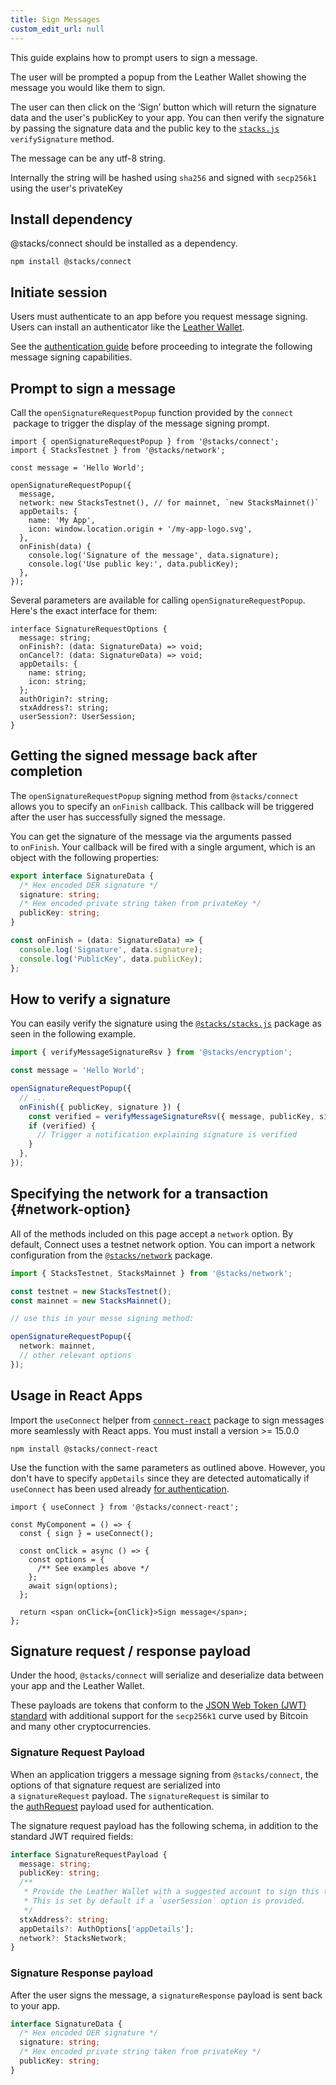 ```yaml
---
title: Sign Messages
custom_edit_url: null
---
```



<StacksjsStartersNote/>

This guide explains how to prompt users to sign a message.

The user will be prompted a popup from the Leather Wallet showing the message you would like them to sign.

The user can then click on the ‘Sign’ button which will return the signature data and the user's publicKey to your app. You can then verify the signature by passing the signature data and the public key to the [`stacks.js`](https://github.com/hirosystems/stacks.js) `verifySignature` method.

The message can be any utf-8 string.

Internally the string will be hashed using `sha256` and signed with `secp256k1` using the user's privateKey

## Install dependency

@stacks/connect should be installed as a dependency.

```
npm install @stacks/connect
```

## Initiate session

Users must authenticate to an app before you request message signing. Users can install an authenticator like the [Leather Wallet](https://leather.io/install-extension).

See the [authentication guide](https://docs.hiro.so/build-apps/authentication) before proceeding to integrate the following message signing capabilities.

## Prompt to sign a message

Call the `openSignatureRequestPopup` function provided by the `connect`  package to trigger the display of the message signing prompt.

```tsx
import { openSignatureRequestPopup } from '@stacks/connect';
import { StacksTestnet } from '@stacks/network';

const message = 'Hello World';

openSignatureRequestPopup({
  message,
  network: new StacksTestnet(), // for mainnet, `new StacksMainnet()`
  appDetails: {
    name: 'My App',
    icon: window.location.origin + '/my-app-logo.svg',
  },
  onFinish(data) {
    console.log('Signature of the message', data.signature);
    console.log('Use public key:', data.publicKey);
  },
});
```

Several parameters are available for calling `openSignatureRequestPopup`. Here's the exact interface for them:

```tsx
interface SignatureRequestOptions {
  message: string;
  onFinish?: (data: SignatureData) => void;
  onCancel?: (data: SignatureData) => void;
  appDetails: {
    name: string;
    icon: string;
  };
  authOrigin?: string;
  stxAddress?: string;
  userSession?: UserSession;
}
```

## Getting the signed message back after completion

The `openSignatureRequestPopup` signing method from `@stacks/connect` allows you to specify an `onFinish` callback.
This callback will be triggered after the user has successfully signed the message.

You can get the signature of the message via the arguments passed to `onFinish`. Your callback will be fired with a single argument, which is an object with the following properties:

```ts
export interface SignatureData {
  /* Hex encoded DER signature */
  signature: string;
  /* Hex encoded private string taken from privateKey */
  publicKey: string;
}
```

```ts
const onFinish = (data: SignatureData) => {
  console.log('Signature', data.signature);
  console.log('PublicKey', data.publicKey);
};
```

## How to verify a signature

You can easily verify the signature using the [`@stacks/stacks.js`](https://github.com/hirosystems/stacks.js) package as seen in the following example.

```ts
import { verifyMessageSignatureRsv } from '@stacks/encryption';

const message = 'Hello World';

openSignatureRequestPopup({
  // ...
  onFinish({ publicKey, signature }) {
    const verified = verifyMessageSignatureRsv({ message, publicKey, signature });
    if (verified) {
      // Trigger a notification explaining signature is verified
    }
  },
});
```

## Specifying the network for a transaction {#network-option}

All of the methods included on this page accept a `network` option. By default, Connect uses a testnet network option. You can import a network configuration from the [`@stacks/network`](https://stacks.js.org/modules/network.html) package.

```ts
import { StacksTestnet, StacksMainnet } from '@stacks/network';

const testnet = new StacksTestnet();
const mainnet = new StacksMainnet();

// use this in your messe signing method:

openSignatureRequestPopup({
  network: mainnet,
  // other relevant options
});
```

## Usage in React Apps

Import the `useConnect` helper from [`connect-react`](https://github.com/hirosystems/connect) package to sign messages more seamlessly with React apps.
You must install a version >= 15.0.0

```
npm install @stacks/connect-react
```

Use the function with the same parameters as outlined above. However, you don't have to specify `appDetails` since they are detected automatically if `useConnect` has been used already [for authentication](/build-apps/authentication#usage-in-react-apps).

```tsx
import { useConnect } from '@stacks/connect-react';

const MyComponent = () => {
  const { sign } = useConnect();

  const onClick = async () => {
    const options = {
      /** See examples above */
    };
    await sign(options);
  };

  return <span onClick={onClick}>Sign message</span>;
};
```

## Signature request / response payload

Under the hood, `@stacks/connect` will serialize and deserialize data between your app and the Leather Wallet.

These payloads are tokens that conform to the [JSON Web Token (JWT) standard](https://tools.ietf.org/html/rfc7519) with additional support for the `secp256k1` curve used by Bitcoin and many other cryptocurrencies.

### Signature Request Payload

When an application triggers a message signing from `@stacks/connect`, the options of that signature request are serialized into a `signatureRequest` payload. The `signatureRequest` is similar to the [authRequest](https://docs.hiro.so/build-apps/authentication#authrequest-payload-schema) payload used for authentication.

The signature request payload has the following schema, in addition to the standard JWT required fields:

```ts
interface SignatureRequestPayload {
  message: string;
  publicKey: string;
  /**
   * Provide the Leather Wallet with a suggested account to sign this transaction with.
   * This is set by default if a `userSession` option is provided.
   */
  stxAddress?: string;
  appDetails?: AuthOptions['appDetails'];
  network?: StacksNetwork;
}
```

### Signature Response payload

After the user signs the message, a `signatureResponse` payload is sent back to your app.

```ts
interface SignatureData {
  /* Hex encoded DER signature */
  signature: string;
  /* Hex encoded private string taken from privateKey */
  publicKey: string;
}
```

<StacksProviderSection/>
